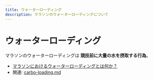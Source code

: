 ```yaml
---
title: ウォーターローディング
description: マラソンのウォーターローディングについて
---
```


# ウォーターローディング

マラソンのウォーターローディングは **競技前に大量の水を摂取する行為**。

* [マラソンにおけるウォーターローディングとは何か？](https://up-run.jp/columns/column116/)
* 関連: [carbo-loading.md](carbo-loading.md "mention")
